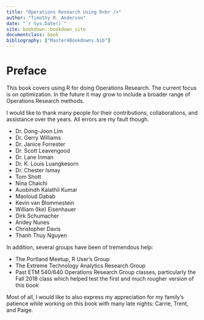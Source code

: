 ```yaml
---
title: "Operations Research Using R<br />"
author: "Timothy R. Anderson"
date: "`r Sys.Date()`"
site: bookdown::bookdown_site
documentclass: book
bibliography: ["Master4Bookdowns.bib"]
---
```

# Preface {-}

This book covers using R for doing Operations Research. The current focus is on optimization. In the future it may grow to include a broader range of Operations Research methods. 

I would like to thank many people for their contributions, collaborations, and assistance over the years. All errors are my fault though.  

* Dr. Dong-Joon Lim
* Dr. Gerry Williams
* Dr. Janice Forrester
* Dr. Scott Leavengood
* Dr. Lane Inman
* Dr. K. Louis Luangkesorn
* Dr. Chester Ismay
* Tom Shott
* Nina Chaichi
* Auobindh Kalathil Kumar
* Maoloud Dabab
* Kevin van Blommestein
* William (Ike) Eisenhauer
* Dirk Schumacher
* Andey Nunes
* Christopher Davis
* Thanh Thuy Nguyen

In addition, several groups have been of tremendous help:

* The Portland Meetup, R User's Group 
* The Extreme Technology Analytics Research Group
* Past ETM 540/640 Operations Research Group classes, particularly the Fall 2018 class which helped test the first and much rougher version of this book

Most of all, I would like to also express my appreciation for my family's patience while working on this book with many late nights:  Carrie, Trent, and Paige.
